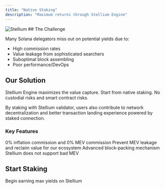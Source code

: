 ```yaml
---
title: "Native Staking"
description: "Maximum returns through Stellium Engine"
---
```


<img src="/images/staking-hero.webp" alt="Stellium" />
## The Challenge

Many Solana delegators miss out on potential yields due to:

- High commission rates
- Value leakage from sophisticated searchers
- Suboptimal block assembling
- Poor performance/DevOps

## Our Solution

Stellium Engine maximizes the value capture. Start from native staking. No custodial risks and smart contract risks.

By staking with Stellium validator, users also contribute to network decentralization and better transaction landing experience powered by staked connection.

### Key Features

<CardGroup cols={2}>
  <Card title="Zero Commission" icon="percent">
    0% inflation commission and 0% MEV commission
  </Card>
  <Card title="Maximum Value Capture" icon="bolt">
    Prevent MEV leakage and reclaim value for our ecosystem
  </Card>
  <Card title="Maximum CU" icon="gauge-max">
    Advanced block-packing mechanism
  </Card>
  <Card title="No Bad MEV" icon="robot">
    Stellium does not support bad MEV
  </Card>
</CardGroup>

## Start Staking

<CardGroup cols={1}>
  <Card title="Start Staking" icon="play" href="https://www.stellium.dev/stake">
    Begin earning max yields on Stellium
  </Card>
</CardGroup>
